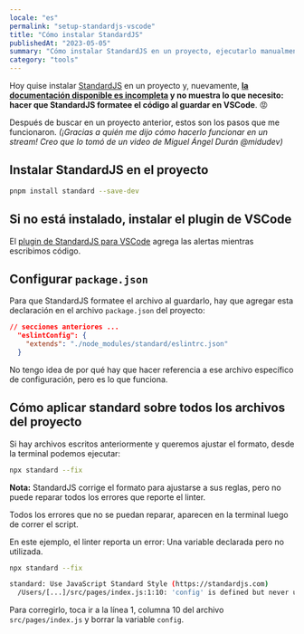 ```yaml
---
locale: "es"
permalink: "setup-standardjs-vscode"
title: "Cómo instalar StandardJS"
publishedAt: "2023-05-05"
summary: "Cómo instalar StandardJS en un proyecto, ejecutarlo manualmente y hacer que VSCode lo ejecute al guardar un archivo."
category: "tools"
---
```


Hoy quise instalar [StandardJS](https://standardjs.com/) en un proyecto y, nuevamente, **[la documentación disponible es incompleta](/hostile-documentation/) y no muestra lo que necesito: hacer que StandardJS formatee el código al guardar en VSCode**. 😡

Después de buscar en un proyecto anterior, estos son los pasos que me funcionaron. _(¡Gracias a quién me dijo cómo hacerlo funcionar en un stream! Creo que lo tomó de un video de Miguel Ángel Durán @midudev)_

## Instalar StandardJS en el proyecto

```bash
pnpm install standard --save-dev
```

## Si no está instalado, instalar el plugin de VSCode

El [plugin de StandardJS para VSCode](https://marketplace.visualstudio.com/items?itemName=standard.vscode-standard) agrega las alertas mientras escribimos código.

## Configurar `package.json`

Para que StandardJS formatee el archivo al guardarlo, hay que agregar esta declaración en el archivo `package.json` del proyecto:

```json
// secciones anteriores ...
  "eslintConfig": {
    "extends": "./node_modules/standard/eslintrc.json"
  }
```

No tengo idea de por qué hay que hacer referencia a ese archivo específico de configuración, pero es lo que funciona.

## Cómo aplicar standard sobre todos los archivos del proyecto

Si hay archivos escritos anteriormente y queremos ajustar el formato, desde la terminal podemos ejecutar:

```bash
npx standard --fix
```

**Nota:** StandardJS corrige el formato para ajustarse a sus reglas, pero no puede reparar todos los errores que reporte el linter.

Todos los errores que no se puedan reparar, aparecen en la terminal luego de correr el script.

En este ejemplo, el linter reporta un error: Una variable declarada pero no utilizada.

```bash
npx standard --fix

standard: Use JavaScript Standard Style (https://standardjs.com)
  /Users/[...]/src/pages/index.js:1:10: 'config' is defined but never used. (no-unused-vars)
```

Para corregirlo, toca ir a la línea 1, columna 10 del archivo `src/pages/index.js` y borrar la variable `config`.
